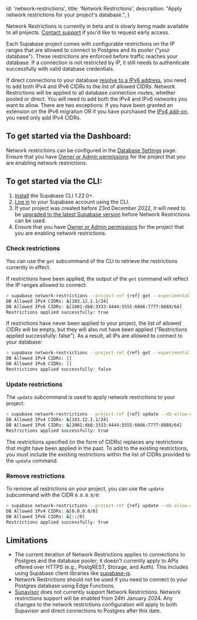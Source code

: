 
  id: 'network-restrictions',
  title: 'Network Restrictions',
  description: "Apply network restrictions for your project's database.",
}

<Admonition type="note">

Network Restrictions is currently in beta and is slowly being made available to all projects. [Contact support](https://supabase.com/dashboard/support/new) if you'd like to request early access.

</Admonition>

Each Supabase project comes with configurable restrictions on the IP ranges that are allowed to connect to Postgres and its pooler ("your database"). These restrictions are enforced before traffic reaches your database. If a connection is not restricted by IP, it still needs to authenticate successfully with valid database credentials.

If direct connections to your database [resolve to a IPv6 address](https://supabase.com/dashboard/project/_/settings/database), you need to add both IPv4 and IPv6 CIDRs to the list of allowed CIDRs. Network Restrictions will be applied to all database connection routes, whether pooled or direct. You will need to add both the IPv4 and IPv6 networks you want to allow. There are two exceptions: If you have been granted an extension on the IPv6 migration OR if you have purchased the [IPv4 add-on](https://supabase.com/dashboard/project/_/settings/addons), you need only add IPv4 CIDRs.

## To get started via the Dashboard:

Network restrictions can be configured in the [Database Settings](https://supabase.com/dashboard/project/_/settings/database) page. Ensure that you have [Owner or Admin permissions](/docs/guides/platform/access-control#manage-team-members) for the project that you are enabling network restrictions.

## To get started via the CLI:

1. [Install](/docs/guides/cli) the Supabase CLI 1.22.0+.
1. [Log in](/docs/guides/getting-started/local-development#log-in-to-the-supabase-cli) to your Supabase account using the CLI.
1. If your project was created before 23rd December 2022, it will need to be [upgraded to the latest Supabase version](/docs/guides/platform/migrating-and-upgrading-projects) before Network Restrictions can be used.
1. Ensure that you have [Owner or Admin permissions](/docs/guides/platform/access-control#manage-team-members) for the project that you are enabling network restrictions.

### Check restrictions

You can use the `get` subcommand of the CLI to retrieve the restrictions currently in effect.

If restrictions have been applied, the output of the `get` command will reflect the IP ranges allowed to connect:

```bash
> supabase network-restrictions --project-ref {ref} get --experimental
DB Allowed IPv4 CIDRs: &[183.12.1.1/24]
DB Allowed IPv6 CIDRs: &[2001:db8:3333:4444:5555:6666:7777:8888/64]
Restrictions applied successfully: true
```

If restrictions have never been applied to your project, the list of allowed CIDRs will be empty, but they will also not have been applied ("Restrictions applied successfully: false"). As a result, all IPs are allowed to connect to your database:

```bash
> supabase network-restrictions --project-ref {ref} get --experimental
DB Allowed IPv4 CIDRs: []
DB Allowed IPv6 CIDRs: []
Restrictions applied successfully: false
```

### Update restrictions

The `update` subcommand is used to apply network restrictions to your project:

```bash
> supabase network-restrictions --project-ref {ref} update --db-allow-cidr 183.12.1.1/24 --db-allow-cidr 2001:db8:3333:4444:5555:6666:7777:8888/64 --experimental
DB Allowed IPv4 CIDRs: &[183.12.1.1/24]
DB Allowed IPv6 CIDRs: &[2001:db8:3333:4444:5555:6666:7777:8888/64]
Restrictions applied successfully: true
```

The restrictions specified (in the form of CIDRs) replaces any restrictions that might have been applied in the past.
To add to the existing restrictions, you must include the existing restrictions within the list of CIDRs provided to the `update` command.

### Remove restrictions

To remove all restrictions on your project, you can use the `update` subcommand with the CIDR `0.0.0.0/0`:

```bash
> supabase network-restrictions --project-ref {ref} update --db-allow-cidr 0.0.0.0/0 --db-allow-cidr ::/0 --experimental
DB Allowed IPv4 CIDRs: &[0.0.0.0/0]
DB Allowed IPv6 CIDRs: &[::/0]
Restrictions applied successfully: true
```

## Limitations

- The current iteration of Network Restrictions applies to connections to Postgres and the database pooler; it doesn't currently apply to APIs offered over HTTPS (e.g., PostgREST, Storage, and Auth). This includes using Supabase client libraries like [supabase-js](https://supabase.com/docs/reference/javascript).
- Network Restrictions should not be used if you need to connect to your Postgres database using Edge Functions.
- [Supavisor](https://github.com/supabase/supavisor/) does not currently support Network Restrictions. Network restrictions support will be enabled from 24th January 2024. Any changes to the network restrictions configuration will apply to both Supavisor and direct connections to Postgres after this date.


